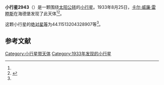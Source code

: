 {{Infobox planet
| bgcolour = #FFFFC0
| name = 2943 Heinrich
| symbol = 
| image = 
| caption = 
| discovery = yes
| discovery_ref = 
| discoverer = [[卡尔·威廉·雷睦斯|卡尔·威廉·雷睦斯]]
| discovery_site = [[海德堡|海德堡]] 
| discovered = 1933年8月25日
| designations = yes
| mp_name = 
| named_after = 
| alt_names = 1933 QU/ 1970 EJ2 / 1977 AM1 / 1979 OK14 / 1979 SY2
| mp_category = [[主带小行星|主带小行星]]
| orbit_ref = <ref name="a">[http://ssd.jpl.nasa.gov/sbdb.cgi?sstr=2943 2943 Heinrich] {{Wayback|url=http://ssd.jpl.nasa.gov/sbdb.cgi?sstr=2943 |date=20200820023210 }}，小行星數據庫瀏覽器（JPL Small-Body Database Browser）－[[美国国家航空航天局|美国国家航空航天局]]喷气推进实验室</ref>
| epoch = 2456400.5 (2013年4月18日更新)
| aphelion = {{convert|2.824588990072749|AU|km|3|abbr=on|lk=out}}
| perihelion = {{convert|2.072797675817922|AU|km|3|abbr=on}}
| semimajor = {{convert|2.448693332945336|AU|km|3|abbr=on}}
| eccentricity = 0.15350867
| period = 1399.587403 [[日|日]]<br />3.83[[儒略年|儒略年]]
| avg_speed = 
| inclination = 12.92867754834078
| asc_node = 313.9668280195207
| mean_anomaly = 
| arg_peri = 44.11513204328907
| satellites = 
| physical_characteristics = yes
| dimensions = 
| mass = 
| density = 
| surface_grav = 
| escape_velocity = 
| sidereal_day = 
| axial_tilt = 
| pole_ecliptic_lat = 
| pole_ecliptic_lon = 
| albedo = 
| temperatures= 
| temp_name1 = 
| mean_temp_1 = 
| max_temp_1 = 
| temp_name2 = 
| max_temp_2 = 
| spectral_type = 
| abs_magnitude = 44.11513204328907
}}

'''小行星2943'''（{{lang-en|2943 Heinrich}}）是一颗围绕[[太阳|太阳]][[公转|公转]]的[[小行星|小行星]]。1933年8月25日，[[卡尔·威廉·雷睦斯|卡尔·威廉·雷睦斯]]在海德堡发现了此天体<ref name="a" /><ref>{{cite news|title=小行星列表|url=http://cfa-www.harvard.edu/iau/lists/NumberedMPs.txt|accessdate=2013-07-08|newspaper=哈佛大学|archive-date=2008-05-17|archive-url=https://web.archive.org/web/20080517010638/http://cfa-www.harvard.edu/iau/lists/NumberedMPs.txt|dead-url=no}}</ref>。

这颗小行星的[[绝对星等|绝对星等]]为44.11513204328907等<ref name="a" />。

==参考文献==
{{reflist}}
{{Minor Planet Number|[[小行星2942|小行星2942]]|[[小行星2944|小行星2944]]}}

{{小天体}}

[[Category:小行星带天体|Category:小行星带天体]]
[[Category:1933年发现的小行星|Category:1933年发现的小行星]]

{{asteroid-stub}}